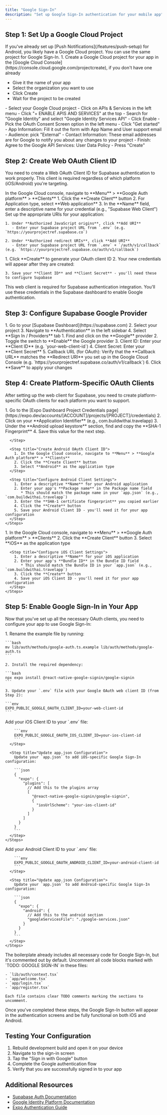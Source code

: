 ```yaml
---
title: "Google Sign-In"
description: "Set up Google Sign-In authentication for your mobile app"
---
```


## Step 1: Set Up a Google Cloud Project

<Info>
If you've already set up [Push Notifications](/features/push-setup) for Android, you likely have a Google Cloud project. You can use the same project for Google Sign-In.
</Info>

<Accordion title="Create a new Google Cloud Project">
1. Create a Google Cloud project for your app in the [Google Cloud Console](https://console.cloud.google.com/projectcreate), if you don't have one already

- Give it the name of your app
- Select the organization you want to use
- Click Create
- Wait for the project to be created 
</Accordion>

<Steps>
  <Step title="Enable the Google Sign-In API">
  - Select your Google Cloud project
  - Click on APIs & Services in the left menu
  - Click "+ ENABLE APIS AND SERVICES" at the top
  - Search for "Google Identity" and select "Google Identity Services API"
  - Click Enable
  </Step>

  <Step title="Configure the consent screen">
  - Pick the OAuth Consent Screen option in the left menu
  - Click "Get started"
  </Step>
  
  <Step title="Complete the consent screen configuration">
  - App Information: Fill it out the form with App Name and User support email
  - Audience: pick "External"
  - Contact Information: These email addresses are for Google to notify you about any changes to your project
  - Finish: Agree to the Google API Services: User Data Policy
  - Press "Create"
  </Step>
</Steps>

## Step 2: Create Web OAuth Client ID

You need to create a Web OAuth Client ID for Supabase authentication to work properly. This client is required regardless of which platform (iOS/Android) you're targeting.

<Steps>
  <Step title="Access the Google Cloud Console">
    In the Google Cloud console, navigate to **Menu** > **Google Auth platform** > **Clients**
  </Step>

  <Step title="Create OAuth Client">
    1. Click the **Create Client** button
    2. For Application type, select **Web application**
    3. In the **Name** field, enter a descriptive name for your credential (e.g., "Supabase Web Client")
  </Step>

  <Step title="Configure Authorized URIs">
    Set up the appropriate URIs for your application:

    1. Under **Authorized JavaScript origins**, click **Add URI**
       - Enter your Supabase project URL from `.env` (e.g. `https://yourprojectref.supabase.co`)

    2. Under **Authorized redirect URIs**, click **Add URI**
       - Enter your Supabase project URL from `.env` + `/auth/v1/callback` (e.g. `https://yourprojectref.supabase.co/auth/v1/callback`)
  </Step>

  <Step title="Generate and Save Credentials">
    1. Click **Create** to generate your OAuth client ID
    2. Your new credentials will appear after they are created: 
       
    3. Save your **Client ID** and **Client Secret** - you'll need these to configure Supabase
  </Step>
</Steps>

<Tip>
  This web client is required for Supabase authentication integration. You'll use these credentials in the Supabase dashboard to enable Google authentication.
</Tip>

## Step 3: Configure Supabase Google Provider

<Steps>
  <Step title="Access Supabase Authentication Settings">
    1. Go to your [Supabase Dashboard](https://supabase.com)
    2. Select your project
    3. Navigate to **Authentication** in the left sidebar
    4. Select **Sign In / Providers** tab
  </Step>

  <Step title="Configure Google Provider">
    1. Find and click on the **Google** provider
    2. Toggle the switch to **Enable** the Google provider
    3. Client ID: Enter your **Client ID** (e.g. `your-web-client-id`)
    4. Client Secret: Enter your **Client Secret**
    5. Callback URL (for OAuth): Verify that the **Callback URL** matches the **Redirect URI** you set up in the Google Cloud Console
       (e.g. `https://yourprojectref.supabase.co/auth/v1/callback`)
    6. Click **Save** to apply your changes
  </Step>
</Steps>

## Step 4: Create Platform-Specific OAuth Clients

After setting up the web client for Supabase, you need to create platform-specific OAuth clients for each platform you want to support.

<Tabs>
  <Tab title="Android">
    <Steps>
      <Step title="Get SHA-1 Certificate Fingerprint from Expo Dashboard">
        1. Go to the [Expo Dashboard Project Credentials page](https://expo.dev/accounts/[ACCOUNT]/projects/[PROJECT]/credentials)
        2. Click on your **Application Identifier** (e.g., com.buildwithai.travelapp)
        3. Under the **Android upload keystore** section, find and copy the **SHA-1 Fingerprint**
        4. Save this value for the next step.

      </Step>

      <Step title="Create Android OAuth Client ID">
        1. In the Google Cloud console, navigate to **Menu** > **Google Auth platform** > **Clients**
        2. Click the **Create Client** button
        3. Select **Android** as the application type
      </Step>

      <Step title="Configure Android Client Settings">
        1. Enter a descriptive **Name** for your Android application
        2. Enter your app's **Package name** in the Package name field
           * This should match the package name in your `app.json` (e.g., `com.buildwithai.travelapp`)
        3. Enter the **SHA-1 certificate fingerprint** you copied earlier
        4. Click the **Create** button
        5. Save your Android Client ID - you'll need it for your app configuration
      </Step>
    </Steps>
  </Tab>
  
  <Tab title="iOS">
    <Steps>
      <Step title="Create iOS OAuth Client ID">
        1. In the Google Cloud console, navigate to **Menu** > **Google Auth platform** > **Clients**
        2. Click the **Create Client** button
        3. Select **iOS** as the application type
      </Step>

      <Step title="Configure iOS Client Settings">
        1. Enter a descriptive **Name** for your iOS application
        2. Enter your app's **Bundle ID** in the Bundle ID field
           * This should match the Bundle ID in your `app.json` (e.g., `com.buildwithai.travelapp`)
        3. Click the **Create** button
        4. Save your iOS Client ID - you'll need it for your app configuration
      </Step>
    </Steps>
  </Tab>
</Tabs>

## Step 5: Enable Google Sign-In in Your App

Now that you've set up all the necessary OAuth clients, you need to configure your app to use Google Sign-In:

<Steps>
  <Step title="Enable the Basic Feature">
    1. Rename the example file by running:
    
    ```bash
    mv lib/auth/methods/google-auth.ts.example lib/auth/methods/google-auth.ts
    ```
    
    2. Install the required dependency:
    
    ```bash
    npx expo install @react-native-google-signin/google-signin
    ```
    
    3. Update your `.env` file with your Google OAuth web client ID (from Step 2):
    
    ```env
    EXPO_PUBLIC_GOOGLE_OAUTH_CLIENT_ID=your-web-client-id
    ```
  </Step>
</Steps>

<Tabs>
  <Tab title="iOS Configuration">
    <Steps>
      <Step title="Add Environment Variables">
        Add your iOS Client ID to your `.env` file:
        
        ```env
        EXPO_PUBLIC_GOOGLE_OAUTH_IOS_CLIENT_ID=your-ios-client-id
        ```
      </Step>
      
      <Step title="Update app.json Configuration">
        Update your `app.json` to add iOS-specific Google Sign-In configuration:
        
        ```json
        {
          "expo": {
            "plugins": [
              // Add this to the plugins array
              [
                "@react-native-google-signin/google-signin",
                {
                  "iosUrlScheme": "your-ios-client-id"
                }
              ]
            ]
          }
        }
        ```
      </Step>
    </Steps>
  </Tab>
  
  <Tab title="Android Configuration">
    <Steps>
      <Step title="Add Environment Variables">
        Add your Android Client ID to your `.env` file:
        
        ```env
        EXPO_PUBLIC_GOOGLE_OAUTH_ANDROID_CLIENT_ID=your-android-client-id
        ```
      </Step>
      
      <Step title="Update app.json Configuration">
        Update your `app.json` to add Android-specific Google Sign-In configuration:
        
        ```json
        {
          "expo": {
            "android": {
              // Add this to the android section
              "googleServicesFile": "./google-services.json"
            }
          }
        }
        ```
      </Step>
    </Steps>
  </Tab>
</Tabs>

<Steps>
  <Step title="Uncomment Feature Code">
    The boilerplate already includes all necessary code for Google Sign-In, but it's commented out by default.
    Uncomment all code blocks marked with `TODO: GOOGLE SIGN-IN` in these files:
    
    - `lib/auth/context.tsx`
    - `app/welcome.tsx`
    - `app/login.tsx`
    - `app/register.tsx`
    
    Each file contains clear TODO comments marking the sections to uncomment.
  </Step>
</Steps>

Once you've completed these steps, the Google Sign-In button will appear in the authentication screens and be fully functional on both iOS and Android.

## Testing Your Configuration

1. Rebuild development build and open it on your device
2. Navigate to the sign-in screen
3. Tap the "Sign in with Google" button
4. Complete the Google authentication flow
5. Verify that you are successfully signed in to your app

## Additional Resources

- [Supabase Auth Documentation](https://supabase.com/docs/guides/auth/social-login/auth-google)
- [Google Identity Platform Documentation](https://developers.google.com/identity)
- [Expo Authentication Guide](https://docs.expo.dev/guides/authentication/)
